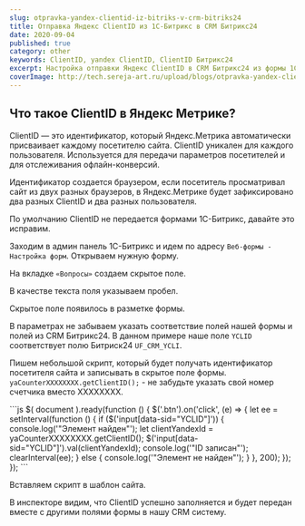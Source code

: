 ```yaml
---
slug: otpravka-yandex-clientid-iz-bitriks-v-crm-bitriks24
title: Отправка Яндекс ClientID из 1С-Битрикс в CRM Битрикс24
date: 2020-09-04
published: true
category: other
keywords: ClientID, yandex ClientID, ClientID Битрикс24
excerpt: Настройка отправки Яндекс ClientID в CRM Битрикс24 из формы 1С-Битрикс
coverImage: http://tech.sereja-art.ru/upload/blogs/otpravka-yandex-clientid-iz-bitriks-v-crm-bitriks24/clientid.jpg
---
```


## Что такое ClientID в Яндекс Метрике?

ClientID — это идентификатор, который Яндекс.Метрика автоматически присваивает каждому посетителю сайта. ClientID уникален для каждого пользователя. Используется для передачи параметров посетителей и для отслеживания офлайн-конверсий.

Идентификатор создается браузером, если посетитель просматривал сайт из двух разных браузеров, в Яндекс.Метрике будет зафиксировано два разных ClientID и два разных пользователя.

По умолчанию ClientID не передается формами 1С-Битрикс, давайте это исправим.

Заходим в админ панель 1С-Битрикс и идем по адресу ```Веб-формы - Настройка форм```. Открываем нужную форму.
<Figcaption src="http://tech.sereja-art.ru/upload/blogs/otpravka-yandex-clientid-iz-bitriks-v-crm-bitriks24/1cbitrix-clientid-1.png" alt="Открываем нужную форму картинка" />

На вкладке ```«Вопросы»``` создаем скрытое поле.
<Figcaption src="http://tech.sereja-art.ru/upload/blogs/otpravka-yandex-clientid-iz-bitriks-v-crm-bitriks24/1cbitrix-clientid-2.png" alt="создаем скрытое поле картинка" caption='Создали поле и назвали его YCLID' />

В качестве текста поля указываем пробел.
<Figcaption src="http://tech.sereja-art.ru/upload/blogs/otpravka-yandex-clientid-iz-bitriks-v-crm-bitriks24/1cbitrix-clientid-3.png" alt="указываем пробел картинка" />

Скрытое поле появилось в разметке формы.
<Figcaption src="http://tech.sereja-art.ru/upload/blogs/otpravka-yandex-clientid-iz-bitriks-v-crm-bitriks24/1cbitrix-clientid-4.png" alt="Скрытое поле появилось в разметке формы картинка" caption='Именно в это поле мы будем записывать ClientID' />

В параметрах не забываем указать соответствие полей нашей формы и полей из CRM Битрикс24. В данном примере наше поле ```YCLID``` соответствует полю Битриск24 ```UF_CRM_YCLI```.
<Figcaption src="http://tech.sereja-art.ru/upload/blogs/otpravka-yandex-clientid-iz-bitriks-v-crm-bitriks24/1cbitrix-clientid-5.png" alt="соответствие полей картинка" />

Пишем небольшой скрипт, который будет получать идентификатор посетителя сайта и записывать в скрытое поле формы. ```yaCounterXXXXXXXX.getClientID();``` - не забудьте указать свой номер счетчика вместо ХХХХХХХХ.

<CodeTitle title='Код скрипта' lang='js' />
  ```js
  $( document ).ready(function () {
    $('.btn').on('click', (e) => {
      let ee = setInterval(function () {
        if ($('input[data-sid="YCLID"]')) {
          console.log('"Элемент найден"');
          let clientYandexId = yaCounterXXXXXXXX.getClientID();
          $('input[data-sid="YCLID"]').val(clientYandexId);
          console.log('"ID записан"');
          clearInterval(ee);
        } else {
          console.log('"Элемент не найден"');
        }
      }, 200);
    });
});
  ```

Вставляем скрипт в шаблон сайта.

<Figcaption src="http://tech.sereja-art.ru/upload/blogs/otpravka-yandex-clientid-iz-bitriks-v-crm-bitriks24/1cbitrix-clientid-6.png" alt="Вставляем скрипт в шаблон сайта картинка" />
<Figcaption src="http://tech.sereja-art.ru/upload/blogs/otpravka-yandex-clientid-iz-bitriks-v-crm-bitriks24/1cbitrix-clientid-7.png" alt="Вставляем скрипт в шаблон сайта картинка 2" />

В инспекторе видим, что ClientID успешно заполняется и будет передан вместе с другими полями формы в нашу CRM систему.

<Figcaption src="http://tech.sereja-art.ru/upload/blogs/otpravka-yandex-clientid-iz-bitriks-v-crm-bitriks24/1cbitrix-clientid-8.png" alt="clientid успешно заполняется картинка" />
